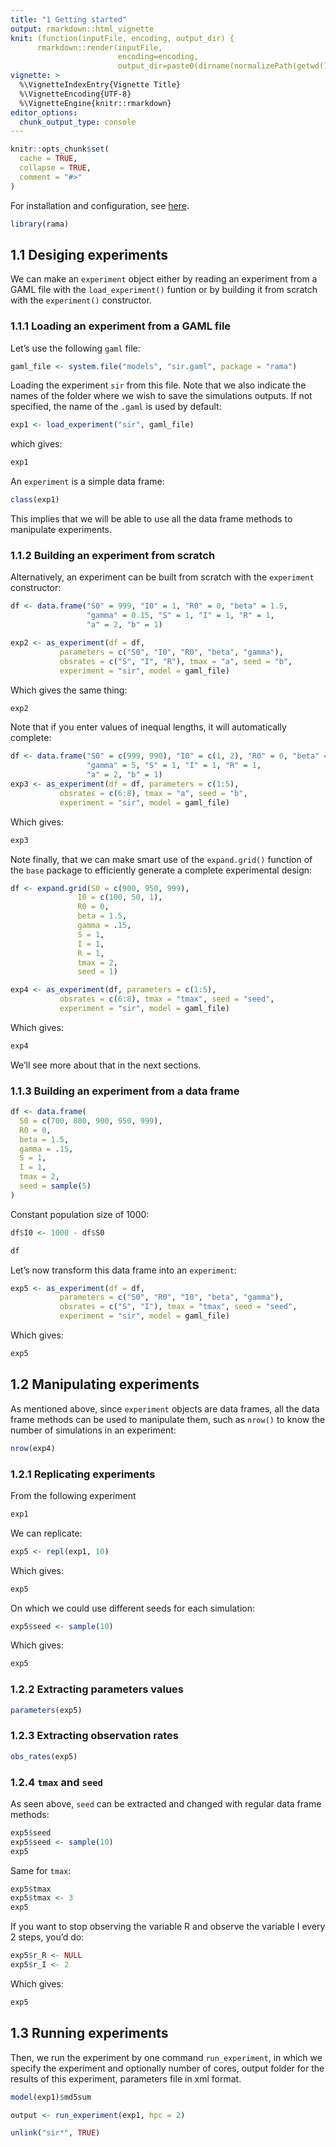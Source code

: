 ```yaml
---
title: "1 Getting started"
output: rmarkdown::html_vignette
knit: (function(inputFile, encoding, output_dir) { 
      rmarkdown::render(inputFile,
                        encoding=encoding, 
                        output_dir=paste0(dirname(normalizePath(getwd())), "/inst/doc"))})
vignette: >
  %\VignetteIndexEntry{Vignette Title}
  %\VignetteEncoding{UTF-8}
  %\VignetteEngine{knitr::rmarkdown}
editor_options: 
  chunk_output_type: console
---
```


```r
knitr::opts_chunk$set(
  cache = TRUE,
  collapse = TRUE,
  comment = "#>"
)
```

For installation and configuration, see 
[here](https://r-and-gama.github.io/rama/index.html#installation-and-configuration).

```r
library(rama)
```

## 1.1 Desiging experiments

We can make an `experiment` object either by reading an experiment from a GAML
file with the `load_experiment()` funtion or by building it from scratch with
the `experiment()` constructor.

### 1.1.1 Loading an experiment from a GAML file

Let's use the following `gaml` file:

```r
gaml_file <- system.file("models", "sir.gaml", package = "rama")
```

Loading the experiment `sir` from this file. Note that we also indicate the
names of the folder where we wish to save the simulations outputs. If not
specified, the name of the `.gaml` is used by default:

```r
exp1 <- load_experiment("sir", gaml_file)
```

which gives:

```r
exp1
```

An `experiment` is a simple data frame:

```r
class(exp1)
```

This implies that we will be able to use all the data frame methods to
manipulate experiments. 

### 1.1.2 Building an experiment from scratch

Alternatively, an experiment can be built from scratch with the `experiment`
constructor:

```r
df <- data.frame("S0" = 999, "I0" = 1, "R0" = 0, "beta" = 1.5,
                 "gamma" = 0.15, "S" = 1, "I" = 1, "R" = 1,
                 "a" = 2, "b" = 1)
```


```r
exp2 <- as_experiment(df = df,
           parameters = c("S0", "I0", "R0", "beta", "gamma"),
           obsrates = c("S", "I", "R"), tmax = "a", seed = "b",
           experiment = "sir", model = gaml_file)
```

Which gives the same thing:

```r
exp2
```

Note that if you enter values of inequal lengths, it will automatically
complete:

```r
df <- data.frame("S0" = c(999, 990), "I0" = c(1, 2), "R0" = 0, "beta" = 1.5,
                 "gamma" = 5, "S" = 1, "I" = 1, "R" = 1,
                 "a" = 2, "b" = 1)
exp3 <- as_experiment(df = df, parameters = c(1:5),
           obsrates = c(6:8), tmax = "a", seed = "b",
           experiment = "sir", model = gaml_file)
```

Which gives:

```r
exp3
```

Note finally, that we can make smart use of the `expand.grid()` function of the
`base` package to efficiently generate a complete experimental design:

```r
df <- expand.grid(S0 = c(900, 950, 999),
               I0 = c(100, 50, 1),
               R0 = 0,
               beta = 1.5,
               gamma = .15,
               S = 1,
               I = 1,
               R = 1,
               tmax = 2,
               seed = 1)

exp4 <- as_experiment(df, parameters = c(1:5),
           obsrates = c(6:8), tmax = "tmax", seed = "seed",
           experiment = "sir", model = gaml_file)
```

Which gives:

```r
exp4
```

We'll see more about that in the next sections.

### 1.1.3 Building an experiment from a data frame

```r
df <- data.frame(
  S0 = c(700, 800, 900, 950, 999),
  R0 = 0,
  beta = 1.5,
  gamma = .15,
  S = 1,
  I = 1,
  tmax = 2,
  seed = sample(5)
)
```

Constant population size of 1000:

```r
df$I0 <- 1000 - df$S0
```

```r
df
```

Let's now transform this data frame into an `experiment`:

```r
exp5 <- as_experiment(df = df,
           parameters = c("S0", "R0", "I0", "beta", "gamma"),
           obsrates = c("S", "I"), tmax = "tmax", seed = "seed",
           experiment = "sir", model = gaml_file)
```

Which gives:

```r
exp5
```

## 1.2 Manipulating experiments

As mentioned above, since `experiment` objects are data frames, all the data
frame methods can be used to manipulate them, such as `nrow()` to know the
number of simulations in an experiment:

```r
nrow(exp4)
```


### 1.2.1 Replicating experiments

From the following experiment

```r
exp1
```

We can replicate:

```r
exp5 <- repl(exp1, 10)
```

Which gives:

```r
exp5
```

On which we could use different seeds for each simulation:

```r
exp5$seed <- sample(10)
```

Which gives:

```r
exp5
```


### 1.2.2 Extracting parameters values

```r
parameters(exp5)
```


### 1.2.3 Extracting observation rates

```r
obs_rates(exp5)
```


### 1.2.4 `tmax` and `seed`

As seen above, `seed` can be extracted and changed with regular data frame
methods:

```r
exp5$seed
exp5$seed <- sample(10)
exp5
```

Same for `tmax`:

```r
exp5$tmax
exp5$tmax <- 3
exp5
```

If you want to stop observing the variable R and observe the variable I every
2 steps, you'd do:

```r
exp5$r_R <- NULL
exp5$r_I <- 2
```

Which gives:

```r
exp5
```


## 1.3 Running experiments

Then, we run the experiment by one command `run_experiment`, in which we specify
the experiment and optionally number of cores, output folder for the results of
this experiment, parameters file in xml format. 

```r
model(exp1)$md5sum
```

```r
output <- run_experiment(exp1, hpc = 2)
```


```r
unlink("sir*", TRUE)
```

